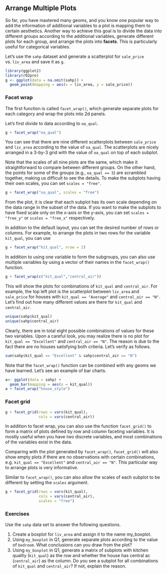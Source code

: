 ## Arrange Multiple Plots {#arrange-multi-plots}

So far, you have mastered many geoms, and you know one popular way to add the information of additional variables to a plot is mapping them to certain aesthetics. Another way to achieve this goal is to divide the data into different groups according to the additional variables, generate different plots for each group, and arrange the plots into **facets**. This is particularly useful for categorical variables. 

Let's use the `sahp` dataset and generate a scatterplot for `sale_price` vs. `liv_area` and save it as `g`.
```r
library(ggplot2)
library(r02pro)
g <- ggplot(data = na.omit(sahp)) +
  geom_point(mapping = aes(x = liv_area, y = sale_price))
```

### Facet wrap

The first function is called `facet_wrap()`, which generate separate plots for each category and wrap the plots into 2d panels. 

Let's first divide to data according to `oa_qual`. 
```r
g + facet_wrap("oa_qual")
```

You can see that there are nine different scatterplots between `sale_price` and `liv_area` according to the value of `oa_qual`. The scatterplots are nicely arranged in a 3-by-3 grid with the value of `oa_qual` on top of each subplot. 

Note that the scales of all nine plots are the same, which make it straightforward to compare between different groups. On the other hand, the points for some of the groups (e.g., `oa_qual == 5`) are scrambled together, making us difficult to see the details. To make the subplots having their own scales, you can set `scales = "free"`. 
```r
g + facet_wrap("oa_qual", scales = "free")
```

From the plot, it is clear that each subplot has its own scale depending on the data range in the subset of the data. If you want to make the subplots to have fixed scale only on the x-axis or the y-axis, you can set `scales = "free_y"` or `scales = "free_x"` respectively. 

In addition to the default layout, you can set the desired number of rows or columns. For example, to arrange the plots in two rows for the variable `kit_qual`, you can use 
```r
g + facet_wrap("kit_qual", nrow = 2)
```

In addition to using one variable to form the subgroups, you can also use multiple variables by using a vector of their names in the `facet_wrap()` function. 
```r
g + facet_wrap(c("kit_qual","central_air"))
```

This will show the plots for combinations of `kit_qual` and `central_air`. For example, the top left plot is the scatterplot between `liv_area` and `sale_price` for houses with `kit_qual == "Average"` and `central_air == "N"`. Let's find out how many different values are there for `kit_qual` and `central_air`.
```r
unique(sahp$kit_qual)
unique(sahp$central_air)
```

Clearly, there are in total eight possible combinations of values for these two variables. Upon a careful look, you may realize there is no plot for `kit_qual == "Excellent"` and `central_air == "N"`. The reason is due to the fact there are no houses satisfying both criteria. Let's verify as follows.
```r
sum(sahp$kit_qual == "Excellent" & sahp$central_air == "N")
```



Note that the `facet_wrap()` function can be combined with any geoms we have learned. Let's see an example of bar charts.

```r
a<- ggplot(data = sahp) + 
  geom_bar(mapping = aes(x = kit_qual))
a + facet_wrap("house_style")
```

### Facet grid

```r
g + facet_grid(rows = vars(kit_qual), 
               cols = vars(central_air))
```

In addition to facet wrap, you can also use the function `facet_grid()` to form a matrix of plots defined by row and column faceting variables. It is mostly useful when you have two discrete variables, and most combinations of the variables exist in the data.

Comparing with the plot generated by `facet_wrap()`, `facet_grid()` will also show empty plots if there are no observations with certain combinations, e.g. `kit_qual == "Excellent"` and `central_air == "N"`. This particular way to arrange plots is very informative. 


Similar to `facet_wrap()`, you can also allow the scales of each subplot to be different by setting the `scales` argument. 
```r
g + facet_grid(rows = vars(kit_qual), 
               cols = vars(central_air), 
               scales = "free")
```

### Exercises
Use the `sahp` data set to answer the following questions.

1. Create a boxplot for `liv_area` and assign it to the name my_boxplot. 
2. Using `my_boxplot` in Q1, generate separate plots according to the value of `bedroom`. What conclusions can you draw from the plot? 
3. Using `my_boxplot` in Q1, generate a matrix of subplots with kitchen quality (`kit_qual`) as the row and whether the house has central ac (`central_air`) as the column. Do you see a subplot for all combinations of `kit_qual` and `central_air`? If not, explain the reason. 

